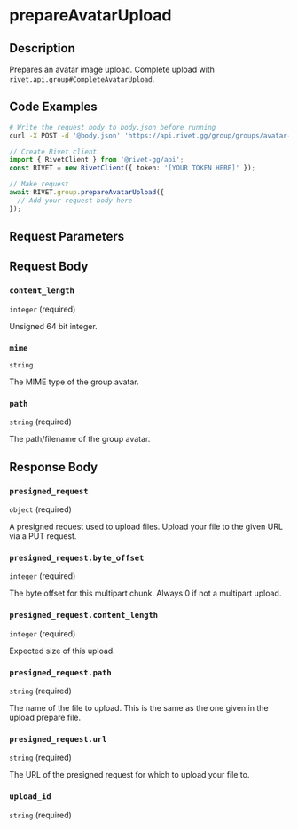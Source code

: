 
# prepareAvatarUpload

## Description

Prepares an avatar image upload.
Complete upload with `rivet.api.group#CompleteAvatarUpload`.

## Code Examples

<CodeGroup title='Request' tag='POST' label='https://api.rivet.gg/group/groups/avatar-upload/prepare'>

```bash {{ "title": "cURL" }}
# Write the request body to body.json before running
curl -X POST -d '@body.json' 'https://api.rivet.gg/group/groups/avatar-upload/prepare'
```

```ts
// Create Rivet client
import { RivetClient } from '@rivet-gg/api';
const RIVET = new RivetClient({ token: '[YOUR TOKEN HERE]' });

// Make request
await RIVET.group.prepareAvatarUpload({
  // Add your request body here
});
```

</CodeGroup>

## Request Parameters

## Request Body

### `content_length`

`integer` (required)

Unsigned 64 bit integer.

### `mime`

`string`

The MIME type of the group avatar.

### `path`

`string` (required)

The path/filename of the group avatar.

## Response Body

### `presigned_request`

`object` (required)

A presigned request used to upload files. Upload your file to the given URL via a PUT request.

### `presigned_request.byte_offset`

`integer` (required)

The byte offset for this multipart chunk. Always 0 if not a multipart upload.

### `presigned_request.content_length`

`integer` (required)

Expected size of this upload.

### `presigned_request.path`

`string` (required)

The name of the file to upload. This is the same as the one given in the upload prepare file.

### `presigned_request.url`

`string` (required)

The URL of the presigned request for which to upload your file to.

### `upload_id`

`string` (required)
